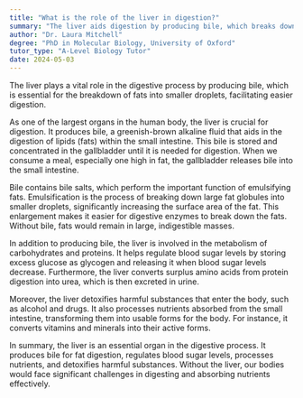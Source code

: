 ```yaml
---
title: "What is the role of the liver in digestion?"
summary: "The liver aids digestion by producing bile, which breaks down fats into smaller droplets, facilitating easier digestion."
author: "Dr. Laura Mitchell"
degree: "PhD in Molecular Biology, University of Oxford"
tutor_type: "A-Level Biology Tutor"
date: 2024-05-03
---
```


The liver plays a vital role in the digestive process by producing bile, which is essential for the breakdown of fats into smaller droplets, facilitating easier digestion.

As one of the largest organs in the human body, the liver is crucial for digestion. It produces bile, a greenish-brown alkaline fluid that aids in the digestion of lipids (fats) within the small intestine. This bile is stored and concentrated in the gallbladder until it is needed for digestion. When we consume a meal, especially one high in fat, the gallbladder releases bile into the small intestine.

Bile contains bile salts, which perform the important function of emulsifying fats. Emulsification is the process of breaking down large fat globules into smaller droplets, significantly increasing the surface area of the fat. This enlargement makes it easier for digestive enzymes to break down the fats. Without bile, fats would remain in large, indigestible masses.

In addition to producing bile, the liver is involved in the metabolism of carbohydrates and proteins. It helps regulate blood sugar levels by storing excess glucose as glycogen and releasing it when blood sugar levels decrease. Furthermore, the liver converts surplus amino acids from protein digestion into urea, which is then excreted in urine.

Moreover, the liver detoxifies harmful substances that enter the body, such as alcohol and drugs. It also processes nutrients absorbed from the small intestine, transforming them into usable forms for the body. For instance, it converts vitamins and minerals into their active forms.

In summary, the liver is an essential organ in the digestive process. It produces bile for fat digestion, regulates blood sugar levels, processes nutrients, and detoxifies harmful substances. Without the liver, our bodies would face significant challenges in digesting and absorbing nutrients effectively.
    